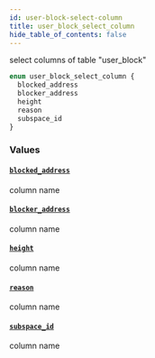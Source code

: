 ```yaml
---
id: user-block-select-column
title: user_block_select_column
hide_table_of_contents: false
---
```


select columns of table "user_block"

```graphql
enum user_block_select_column {
  blocked_address
  blocker_address
  height
  reason
  subspace_id
}
```

### Values

#### [`blocked_address`](#)

column name

#### [`blocker_address`](#)

column name

#### [`height`](#)

column name

#### [`reason`](#)

column name

#### [`subspace_id`](#)

column name
